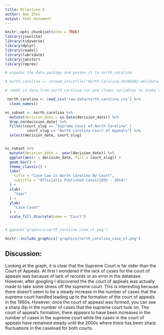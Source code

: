 ```yaml
---
title: Milestone 5
author: Amy Zhou
output: html_document
---
```


```r
knitr::opts_chunk$set(echo = TRUE)
library(jsonlite)
library(tidyverse)
library(dplyr)
library(readxl)
library(lubridate)
library(janitor)
library(reprex)
```
```r

# unpacks the data package and passes it to north_carolina

# north_carolina <- stream_in(xzfile("North Carolina-20200302-xml/data/data.jsonl.xz"))

```


```r

# reads in data from north_carolina.csv and cleans variables to snake case

 north_carolina <- read_csv('raw-data/north_carolina.csv') %>% 
  clean_names()
```
```r


nc_subset <- north_carolina %>% 
  mutate(decision_date = as.Date(decision_date)) %>% 
  drop_na(decision_date) %>% 
  filter(court_slug == "Supreme Court of North Carolina" |
          court_slug == "North Carolina Court of Appeals") %>% 
  select(decision_date, court_slug)



```
```r
nc_subset %>% 
  mutate(decision_date =  year(decision_date)) %>% 
  ggplot(aes(x = decision_date, fill = court_slug)) +
  geom_bar() +
  theme_classic() +
  labs(
    title = "Case Law in North Carolina By Court",
    subtitle = "Officially Published Cases(1892 - 2018)"
  ) +
  xlab(
    "Year"
  ) +
  ylab(
    "Case Count"
  ) +
  scale_fill_discrete(name = "Court")


# ggsave('graphics/north_carolina_case_ct.png')

```
```r
knitr::include_graphics('graphics/north_carolina_case_ct.png')

```

## Discussion: 
Looking at the graph, it is clear that the Supreme Court is far older than the Court of Appeals. At first I wondered if the lack of cases for the court of appeals was because of lack of records or an error in the database. However, after googling I discovered the the court of appeals was actually made to take some stress off the supreme court. This is interesting because there doesn't seem to be a steady increase in the number of cases that the supreme court handled leading up to the formation of the court of appeals in the 1960s. However, once the court of appeasl was formed, you can see a sharp dip in the number of cases that the supreme court took on. The court of appeal's formation, there appears to have been increases in the number of cases in the supreme court while the cases in the court of appeals have remained steady until the 2000s where there has been sharp fluctuations in the caseload for both courts.  






